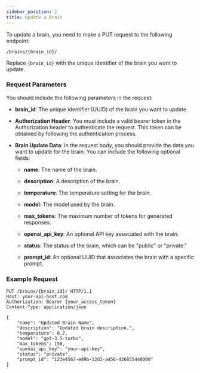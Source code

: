 ---
sidebar_position: 2
title: Update a Brain
---

To update a brain, you need to make a PUT request to the following endpoint:

`/brains/{brain_id}/`

Replace `{brain_id}` with the unique identifier of the brain you want to update.

### Request Parameters

You should include the following parameters in the request:

- **brain_id**: The unique identifier (UUID) of the brain you want to update.

- **Authorization Header**: You must include a valid bearer token in the Authorization header to authenticate the request. This token can be obtained by following the authentication process.

- **Brain Update Data**: In the request body, you should provide the data you want to update for the brain. You can include the following optional fields:

  - **name**: The name of the brain.

  - **description**: A description of the brain.

  - **temperature**: The temperature setting for the brain.

  - **model**: The model used by the brain.

  - **max_tokens**: The maximum number of tokens for generated responses.

  - **openai_api_key**: An optional API key associated with the brain.

  - **status**: The status of the brain, which can be "public" or "private."

  - **prompt_id**: An optional UUID that associates the brain with a specific prompt.

### Example Request

```http
PUT /brains/{brain_id}/ HTTP/1.1
Host: your-api-host.com
Authorization: Bearer {your_access_token}
Content-Type: application/json

{
    "name": "Updated Brain Name",
    "description": "Updated brain description.",
    "temperature": 0.7,
    "model": "gpt-3.5-turbo",
    "max_tokens": 150,
    "openai_api_key": "your-api-key",
    "status": "private",
    "prompt_id": "123e4567-e89b-12d3-a456-426655440000"
}
```
